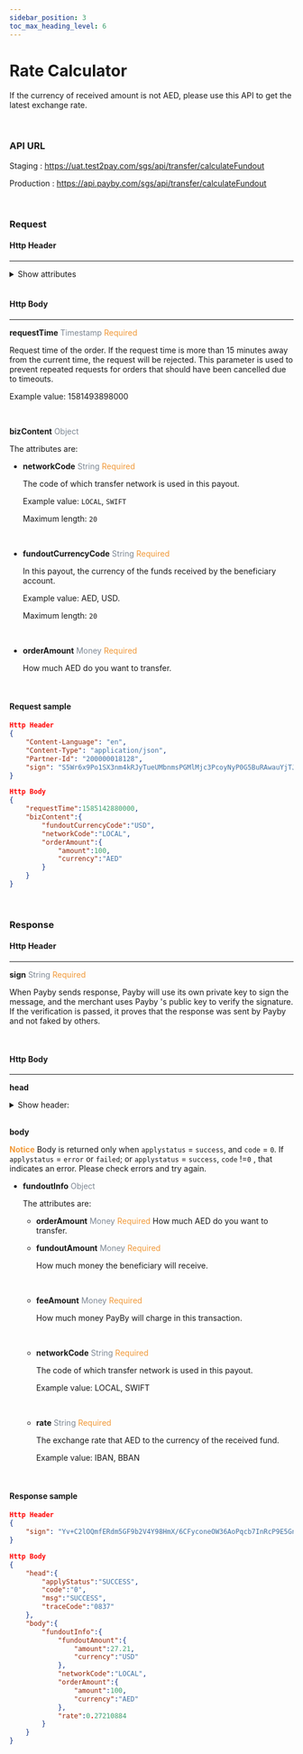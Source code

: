 ```yaml
---
sidebar_position: 3
toc_max_heading_level: 6
---
```



# Rate Calculator

If the currency of received amount is not AED, please use this API to get the latest exchange rate.

<br />

### API URL

Staging : https://uat.test2pay.com/sgs/api/transfer/calculateFundout

Production : https://api.payby.com/sgs/api/transfer/calculateFundout

<br />

### Request

#### Http Header

---


<details>
  <summary>Show attributes</summary>
  <RequestHeader/>
</details>

<br/>

#### Http Body

---

**requestTime** <font color = ' #7d8793'>Timestamp</font> <font color = '#f19938'>Required</font>

Request time of the order. If the request time is more than 15 minutes away from the current time, the request will be rejected. This parameter is used to prevent repeated requests for orders that should have been cancelled due to timeouts.

Example value: 1581493898000

<br />

**bizContent** <font color = ' #7d8793'>Object</font>

The attributes are:


- **networkCode** <font color = ' #7d8793'>String</font> <font color = '#f19938'>Required</font>

  The code of which transfer network is used in this payout.

  Example value: `LOCAL`, `SWIFT`

  Maximum length: `20`

  <br />

- **fundoutCurrencyCode** <font color = ' #7d8793'>String</font> <font color = '#f19938'>Required</font>

  In this payout, the currency of the funds received by the beneficiary account.

  Example value: AED, USD.

  Maximum length: `20`

  <br />

- **orderAmount** <font color = ' #7d8793'>Money</font> <font color = '#f19938'>Required</font>

  How much AED do you want to transfer.


<br/>

#### Request sample

```json
Http Header
{
    "Content-Language": "en",
    "Content-Type": "application/json",
    "Partner-Id": "200000018128",
    "sign": "S5Wr6x9Po1SX3nm4kRJyTueUMbnmsPGMlMjc3PcoyNyP0G5BuRAwauYjTJLeto6Bu1+893zCGmj201mjrvcXP4v/uMzQxRav5PBMp9VuQ+3dOFGclQAwr8cFAKuBDHhGAAkw1iVpdC8ZZLGl/jRUv3PCiZh6VyOLnrK7ZIevB/TetQSzCmN1xDIQo8mpDYz7YY/jSzYBnD17ePvkr4qQOWNUh7FF2nd29lo9KOQl5tJVoqT/D+PVSlZeuGr+wxBYCAyGqbVXXSAGcwF1egF6ISLJ29jpHcX/LACXxF/uf5cdzbudwPB2X0wtRw9WnowY3RUq34sidoF4DIShXVFHAg=="
}

Http Body
{
    "requestTime":1585142880000,
    "bizContent":{
        "fundoutCurrencyCode":"USD",
        "networkCode":"LOCAL",
        "orderAmount":{
            "amount":100,
            "currency":"AED"
        }
    }
}
```

<br/>

### Response

#### Http Header

---

**sign**   <font color = ' #7d8793'>String</font>   <font color = '#f19938'>Required</font>

When Payby sends response, Payby will use its own private key to sign the message, and the merchant uses Payby 's public key to verify the signature. If the verification is passed, it proves that the response was sent by Payby and not faked by others.

<br/>



#### Http Body

---

**head**

<details>
  <summary>Show header:</summary>
  <ResponseHead />
</details>
<br/>

**body**

**<font color = '#f19938'>Notice</font>**
Body is returned only when `applystatus` = `success`, and `code` = `0`.
If `applystatus` = `error` or `failed`; or `applystatus` = `success`, `code` !=`0` , that indicates an error. Please check errors and try again.

- **fundoutInfo** <font color = ' #7d8793'>Object</font>

  The attributes are:

  - **orderAmount** <font color = ' #7d8793'>Money</font> <font color = '#f19938'>Required</font>
    How much AED do you want to transfer.
    <br />

  - **fundoutAmount** <font color = ' #7d8793'>Money</font> <font color = '#f19938'>Required</font>

    How much money the beneficiary will receive.

    <br />

  - **feeAmount** <font color = ' #7d8793'>Money</font> <font color = '#f19938'>Required</font>

    How much money PayBy will charge in this transaction.

    <br />

  - **networkCode** <font color = ' #7d8793'>String</font> <font color = '#f19938'>Required</font>

    The code of which transfer network is used in this payout.

    Example value: LOCAL, SWIFT

    <br />

  - **rate** <font color = ' #7d8793'>String</font> <font color = '#f19938'>Required</font>

    The exchange rate that AED to the currency of the received fund.

    Example value: IBAN, BBAN

<br/>

#### Response sample

```json
Http Header
{
    "sign": "Yv+C2lOQmfERdm5GF9b2V4Y98HmX/6CFyconeOW36AoPqcb7InRcP9E5GnvJLfMoCScuNP4FBdJ5tJpL0A7yPHUMfxARi05jFRSMG97JJazDbWTbRkNM1ZupmTubhUvxvRCgvJp1k0c5yrHph+F+++W5eYho92xnkNgd62BS27i0iDRGzGSmsaPpK7MFcdlvnbbnmDZZJ0LH6RhYiJLYKl+znllQx3jNfCRjV28o22FZ35Q43mZTsS4uAZWbZ/KfaqWoV3sN62Cjj8DSg3mD6GCGWSVbxLq58DUxAq+6GwJ7Gj0Dc9nMXP3gnFW7dodQ9AjL2iHnH6Zh1Pw2D5/ung=="
}

Http Body
{
    "head":{
        "applyStatus":"SUCCESS",
        "code":"0",
        "msg":"SUCCESS",
        "traceCode":"0837"
    },
    "body":{
        "fundoutInfo":{
            "fundoutAmount":{
                "amount":27.21,
                "currency":"USD"
            },
            "networkCode":"LOCAL",
            "orderAmount":{
                "amount":100,
                "currency":"AED"
            },
            "rate":0.27210884
        }
    }
}
```

